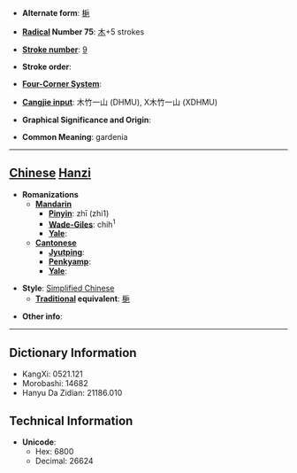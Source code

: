 * '''Alternate form''': [[梔]]

* '''[[Wiktionary:Chinese radical index| Radical]] Number 75''': [[Wiktionary:Chinese radical index 木|木]]+5 strokes

* '''[[Wiktionary:Chinese total strokes index|Stroke number]]''': [[Wiktionary:Chinese total strokes index 9|9]]

* '''Stroke order''': 

* '''[[Wiktionary:Chinese four corner index|Four-Corner System]]''': 

* '''[[Wiktionary:Chinese Cangjie index|Cangjie input]]''': 木竹一山 (DHMU), X木竹一山 (XDHMU)

* '''Graphical Significance and Origin''': 

* '''Common Meaning''': gardenia

----

== [[Chinese]] [[Hanzi]] ==

* '''Romanizations'''
** '''[[Mandarin]]'''
*** '''[[Pinyin]]''': zhī (zhi1)
*** '''[[Wade-Giles]]''': chih<sup>1</sup>
*** '''[[Yale]]''': 
** '''[[Cantonese]]'''
*** '''[[Jyutping]]''':
*** '''[[Penkyamp]]''': 
*** '''[[Yale]]''': 

* '''Style''': [[Simplified Chinese]] 
** '''[[Traditional Chinese|Traditional]] equivalent''': [[梔]]

* '''Other info''': 

----

== Dictionary Information ==

* KangXi: 0521.121
* Morobashi: 14682
* Hanyu Da Zidian: 21186.010

== Technical Information ==

* '''Unicode''':
** Hex: 6800
** Decimal: 26624
